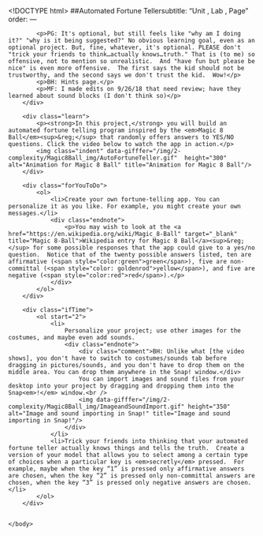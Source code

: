 <!DOCTYPE html>
<html lang="en">
    <head>
		<meta http-equiv="content-type" content="text/html; charset=utf-8" />
        <script type="text/javascript" src="/llab/loader.js"></script>
        <script type="text/javascript" src="/utilities/gifffer.min.js"></script>
		<script type="text/javascript">window.onload = function() {Gifffer();}</script>
        <link rel="stylesheet" type="text/css" href="/css/bjc-gifffer.css">
        <title>Unit 2 Optional Projects, Page 1</title>
    </head>

    <body>
        ##Automated Fortune Tellersubtitle: "Unit , Lab , Page"
order:
---
        <div class="todo">
            <p>PG: It's optional, but still feels like "why am I doing it?" "why is it being suggested?" No obvious learning goal, even as an optional project. But, fine, whatever, it's optional. PLEASE don't "trick your friends to think…actually knows…truth." That is (to me) so offensive, not to mention so unrealistic.  And "have fun but please be nice" is even more offensive.  The first says the kid should not be trustworthy, and the second says we don't trust the kid.  Wow!</p>
            <p>BH: Hints page.</p>
            <p>MF: I made edits on 9/26/18 that need review; have they learned about sound blocks (I don't think so)</p>
        </div>
        
        <div class="learn">
            <p><strong>In this project,</strong> you will build an automated fortune telling program inspired by the <em>Magic 8 Ball</em><sup>&reg;</sup> that randomly offers answers to YES/NO questions. Click the video below to watch the app in action.</p>
            <img class="indent" data-gifffer="/img/2-complexity/Magic8Ball_img/AutoFortuneTeller.gif"  height="300" alt="Animation for Magic 8 Ball" title="Animation for Magic 8 Ball"/>
        </div>
        
        <div class="forYouToDo"> 
            <ol>
                <li>Create your own fortune-telling app. You can personalize it as you like. For example, you might create your own messages.</li>
                <div class="endnote">
                    <p>You may wish to look at the <a href="https://en.wikipedia.org/wiki/Magic_8-Ball" target="_blank" title="Magic 8-Ball">Wikipedia entry for Magic 8 Ball</a><sup>&reg;</sup> for some possible responses that the app could give to a yes/no question.  Notice that of the twenty possible answers listed, ten are affirmative (<span style="color:green">green</span>), five are non-committal (<span style="color: goldenrod">yellow</span>), and five are negative (<span style="color:red">red</span>).</p>
                </div>
            </ol>
        </div>
         
        <div class="ifTime">
            <ol start="2">
                <li>
                    Personalize your project; use other images for the costumes, and maybe even add sounds.
                    <div class="endnote">
                        <div class="comment">BH: Unlike what [the video shows], you don't have to switch to costumes/sounds tab before dragging in pictures/sounds, and you don't have to drop them on the middle area. You can drop them anywhere in the Snap! window.</div>
                        You can import images and sound files from your desktop into your project by dragging and dropping them into the Snap<em>!</em> window.<br />
                        <img data-gifffer="/img/2-complexity/Magic8Ball_img/ImageandSoundImport.gif" height="350" alt="Image and sound importing in Snap!" title="Image and sound importing in Snap!"/>
                    </div>
                </li>
                <li>Trick your friends into thinking that your automated fortune teller actually knows things and tells the truth.  Create a version of your model that allows you to select among a certain type of choices when a particular key is <em>secretly</em> pressed.  For example, maybe when the key “1” is pressed only affirmative answers are chosen, when the key “2” is pressed only non-committal answers are chosen, when the key “3” is pressed only negative answers are chosen.</li>
            </ol>
        </div>
        
    
    </body>
</html>
